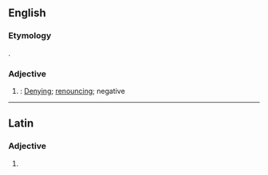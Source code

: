 ==English==

===Etymology===
{{etyl|la|en}} {{m|la|abnegativus}}.

===Adjective===
{{en-adj}}

# {{lb|en|obsolete|rare}}: [[denying|Denying]]; [[renouncing]]; negative
#: {{rfquotek|en|Clarke}}

----

==Latin==

===Adjective===
{{la-adj-form|abnegātīve}}

# {{inflection of|la|abnegātīvus||voc|m|s}}